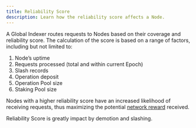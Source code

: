 ```yaml
---
title: Reliability Score
description: Learn how the reliability score affects a Node.
---
```


A Global Indexer routes requests to Nodes based on their coverage and reliability score. The calculation of the score is based on a range of factors, including but not limited to:

1. Node’s uptime
2. Requests processed (total and within current Epoch)
3. Slash records
4. Operation deposit
5. Operation Pool size
6. Staking Pool size

Nodes with a higher reliability score have an increased likelihood of receiving requests, thus maximizing the potential [network reward](/guide/core/vsl/reward/network-reward) received.

Reliability Score is greatly impact by demotion and slashing.
